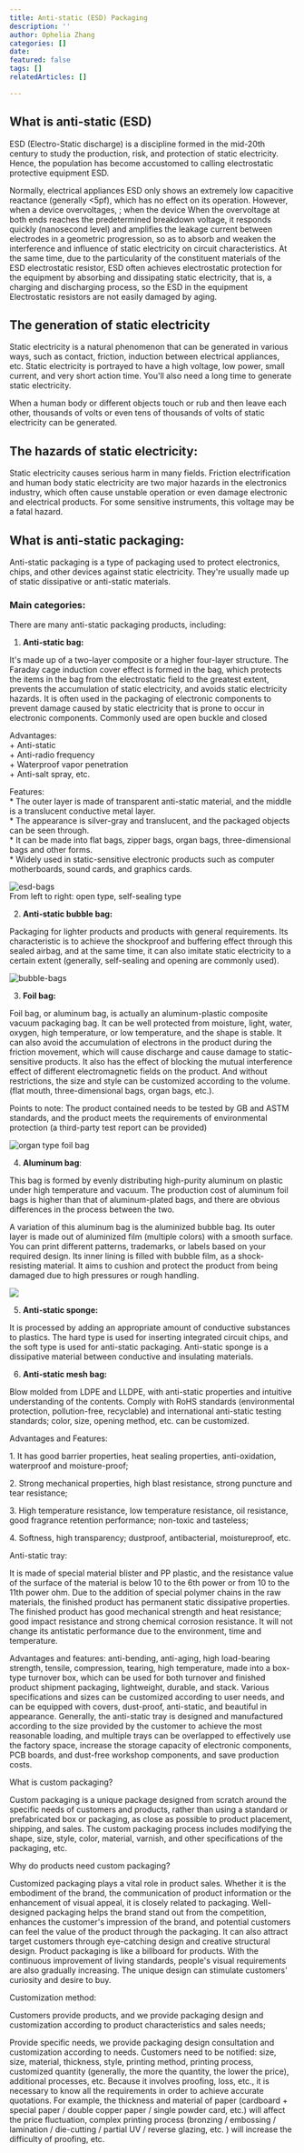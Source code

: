 ```yaml
---
title: Anti-static (ESD) Packaging
description: ''
author: Ophelia Zhang
categories: []
date: 
featured: false
tags: []
relatedArticles: []

---
```

## What is anti-static (ESD)

ESD (Electro-Static discharge) is a discipline formed in the mid-20th century to study the production, risk, and protection of static electricity. Hence, the population has become accustomed to calling electrostatic protective equipment ESD.

Normally, electrical appliances ESD only shows an extremely low capacitive reactance (generally <5pf), which has no effect on its operation. However, when a device overvoltages, ; when the device When the overvoltage at both ends reaches the predetermined breakdown voltage, it responds quickly (nanosecond level) and amplifies the leakage current between electrodes in a geometric progression, so as to absorb and weaken the interference and influence of static electricity on circuit characteristics. At the same time, due to the particularity of the constituent materials of the ESD electrostatic resistor, ESD often achieves electrostatic protection for the equipment by absorbing and dissipating static electricity, that is, a charging and discharging process, so the ESD in the equipment Electrostatic resistors are not easily damaged by aging.

 

## The generation of static electricity

Static electricity is a natural phenomenon that can be generated in various ways, such as contact, friction, induction between electrical appliances, etc. Static electricity is portrayed to have a high voltage, low power, small current, and very short action time. You'll also need a long time to generate static electricity. 

When a human body or different objects touch or rub and then leave each other, thousands of volts or even tens of thousands of volts of static electricity can be generated. 

 

## The hazards of static electricity:

Static electricity causes serious harm in many fields. Friction electrification and human body static electricity are two major hazards in the electronics industry, which often cause unstable operation or even damage electronic and electrical products. For some sensitive instruments, this voltage may be a fatal hazard. 

 

## What is anti-static packaging:

Anti-static packaging is a type of packaging used to protect electronics, chips, and other devices against static electricity. They're usually made up of static dissipative or anti-static materials. 

 

### Main categories:

There are many anti-static packaging products, including:

1. **Anti-static bag:**

It's made up of a two-layer composite or a higher four-layer structure. The Faraday cage induction cover effect is formed in the bag, which protects the items in the bag from the electrostatic field to the greatest extent, prevents the accumulation of static electricity, and avoids static electricity hazards. It is often used in the packaging of electronic components to prevent damage caused by static electricity that is prone to occur in electronic components. Commonly used are open buckle and closed

Advantages:   
\+ Anti-static  
\+ Anti-radio frequency  
\+ Waterproof vapor penetration  
\+ Anti-salt spray, etc. 

Features:  
\* The outer layer is made of transparent anti-static material, and the middle is a translucent conductive metal layer.   
\* The appearance is silver-gray and translucent, and the packaged objects can be seen through.   
\* It can be made into flat bags, zipper bags, organ bags, three-dimensional bags and other forms.   
\* Widely used in static-sensitive electronic products such as computer motherboards, sound cards, and graphics cards.

![esd-bags](/images/esd-01.png "From left to right: open type, self-sealing type ")  
From left to right: open type, self-sealing type 

2. **Anti-static bubble bag:**

Packaging for lighter products and products with general requirements. Its characteristic is to achieve the shockproof and buffering effect through this sealed airbag, and at the same time, it can also imitate static electricity to a certain extent (generally, self-sealing and opening are commonly used).

![bubble-bags](/images/esd-04.png)

3. **Foil bag:**

Foil bag, or aluminum bag, is actually an aluminum-plastic composite vacuum packaging bag. It can be well protected from moisture, light, water, oxygen, high temperature, or low temperature, and the shape is stable. It can also avoid the accumulation of electrons in the product during the friction movement, which will cause discharge and cause damage to static-sensitive products. It also has the effect of blocking the mutual interference effect of different electromagnetic fields on the product. And without restrictions, the size and style can be customized according to the volume. (flat mouth, three-dimensional bags, organ bags, etc.).

Points to note: The product contained needs to be tested by GB and ASTM standards, and the product meets the requirements of environmental protection (a third-party test report can be provided)

![organ type foil bag](/images/esd-06.png "organ type foil bag")

4. **Aluminum bag**:

This bag is formed by evenly distributing high-purity aluminum on plastic under high temperature and vacuum. The production cost of aluminum foil bags is higher than that of aluminum-plated bags, and there are obvious differences in the process between the two.

A variation of this aluminum bag is the aluminized bubble bag. Its outer layer is made out of aluminized film (multiple colors) with a smooth surface. You can print different patterns, trademarks, or labels based on your required design. Its inner lining is filled with bubble film, as a shock-resisting material. It aims to cushion and protect the product from being damaged due to high pressures or rough handling. 

![](/images/esd-07.png)

 

5. **Anti-static sponge:**

It is processed by adding an appropriate amount of conductive substances to plastics. The hard type is used for inserting integrated circuit chips, and the soft type is used for anti-static packaging. Anti-static sponge is a dissipative material between conductive and insulating materials.

6. **Anti-static mesh bag:**

Blow molded from LDPE and LLDPE, with anti-static properties and intuitive understanding of the contents. Comply with RoHS standards (environmental protection, pollution-free, recyclable) and international anti-static testing standards; color, size, opening method, etc. can be customized.

Advantages and Features:

1\. It has good barrier properties, heat sealing properties, anti-oxidation, waterproof and moisture-proof;

2\. Strong mechanical properties, high blast resistance, strong puncture and tear resistance;

3\. High temperature resistance, low temperature resistance, oil resistance, good fragrance retention performance; non-toxic and tasteless;

4\. Softness, high transparency; dustproof, antibacterial, moistureproof, etc.

Anti-static tray:

It is made of special material blister and PP plastic, and the resistance value of the surface of the material is below 10 to the 6th power or from 10 to the 11th power ohm. Due to the addition of special polymer chains in the raw materials, the finished product has permanent static dissipative properties. The finished product has good mechanical strength and heat resistance; good impact resistance and strong chemical corrosion resistance. It will not change its antistatic performance due to the environment, time and temperature.

Advantages and features: anti-bending, anti-aging, high load-bearing strength, tensile, compression, tearing, high temperature, made into a box-type turnover box, which can be used for both turnover and finished product shipment packaging, lightweight, durable, and stack. Various specifications and sizes can be customized according to user needs, and can be equipped with covers, dust-proof, anti-static, and beautiful in appearance. Generally, the anti-static tray is designed and manufactured according to the size provided by the customer to achieve the most reasonable loading, and multiple trays can be overlapped to effectively use the factory space, increase the storage capacity of electronic components, PCB boards, and dust-free workshop components, and save production costs.

What is custom packaging?

Custom packaging is a unique package designed from scratch around the specific needs of customers and products, rather than using a standard or prefabricated box or packaging, as close as possible to product placement, shipping, and sales. The custom packaging process includes modifying the shape, size, style, color, material, varnish, and other specifications of the packaging, etc.

Why do products need custom packaging?

Customized packaging plays a vital role in product sales. Whether it is the embodiment of the brand, the communication of product information or the enhancement of visual appeal, it is closely related to packaging. Well-designed packaging helps the brand stand out from the competition, enhances the customer's impression of the brand, and potential customers can feel the value of the product through the packaging. It can also attract target customers through eye-catching design and creative structural design. Product packaging is like a billboard for products. With the continuous improvement of living standards, people's visual requirements are also gradually increasing. The unique design can stimulate customers' curiosity and desire to buy.

Customization method:

Customers provide products, and we provide packaging design and customization according to product characteristics and sales needs;

Provide specific needs, we provide packaging design consultation and customization according to needs. Customers need to be notified: size, size, material, thickness, style, printing method, printing process, customized quantity (generally, the more the quantity, the lower the price), additional processes, etc. Because it involves proofing, loss, etc., it is necessary to know all the requirements in order to achieve accurate quotations. For example, the thickness and material of paper (cardboard + special paper / double copper paper / single powder card, etc.) will affect the price fluctuation, complex printing process (bronzing / embossing / lamination / die-cutting / partial UV / reverse glazing, etc. ) will increase the difficulty of proofing, etc.